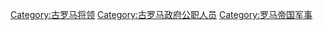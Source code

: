 [[Category:古罗马将领|Category:古罗马将领]]
[[Category:古罗马政府公职人员|Category:古罗马政府公职人员]]
[[Category:罗马帝国军事|Category:罗马帝国军事]]